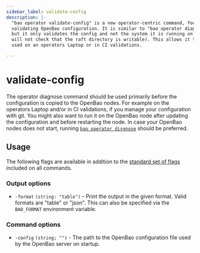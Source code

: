 ```yaml
---
sidebar_label: validate-config
description: |-
  "bao operator validate-config" is a new operator-centric command, focused on 
  validating OpenBao configuration. It is similar to "bao operator diagnose",
  but it only validates the config and not the system it is running on (e.g. it 
  will not check that the raft directory is writable). This allows it to be 
  used on an operators Laptop or in CI validations.

---
```


# validate-config

The operator diagnose command should be used primarily before the configuration
is copied to the OpenBao nodes. For example on the operators Laptop and/or in
CI validations, if you manage your configuration with git.
You might also want to run it on the OpenBao node after updating the configuration
and before restarting the node.
In case your OpenBao nodes does not start, running [`bao operator disgnose`](
../diagnose) should be preferred.

## Usage

The following flags are available in addition to the [standard set of
flags](../index.mdx) included on all commands.

### Output options

- `-format` `(string: "table")` - Print the output in the given format. Valid
  formats are "table" or "json". This can also be specified via the `BAO_FORMAT`
  environment variable.

### Command options

- `-config` `(string; "")` - The path to the OpenBao configuration file used by
the OpenBao server on startup.

